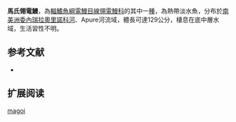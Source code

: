 {{Speciesbox
| name = 馬氏翎電鰻
| image = 
| image_caption = 
| image_width = 250px
| status = NE
| status_system = IUCN3.1
| genus = Apteronotus
| species = magoi
| authority = [[de_Santana,_Castillo_&_Taphorn|de Santana, Castillo & Taphorn]], 2006
| synonyms = 
}}
'''馬氏翎電鰻'''，為[[輻鰭魚綱|輻鰭魚綱]][[電鰻目|電鰻目]][[線翎電鰻科|線翎電鰻科]]的其中一[[種|種]]，為熱帶淡水魚，分布於[[南美洲|南美洲]][[委內瑞拉|委內瑞拉]][[奧里諾科河|奧里諾科河]]、Apure河流域，體長可達129公分，棲息在底中層水域，生活習性不明。

==参考文献==
*{{FishBase_species|genus=Apteronotus|species=magoi|year=2015|month=9}}

== 扩展阅读 ==
{{refbegin}}
{{wikispecies-inline|Apteronotus magoi|馬氏翎電鰻}}
{{refend}}
{{Taxonbar|from=Q2859068}}

[[Category:翎電鰻屬|magoi]]